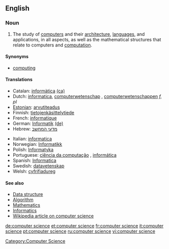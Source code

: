 ==English==

===Noun===
{{en-noun|sg=[[computer]] [[science]]|-}}

# The study of [[computer]]s and their [[computer architecture|architecture]], [[computer language|languages]], and applications, in all aspects, as well as the mathematical structures that relate to computers and [[computation]].

====Synonyms====
*[[computing]]

====Translations====
{{top}}
*Catalan: [[informàtica]] {{f}} [[:ca:informàtica|(ca)]] 
*Dutch: [[informatica]], [[computerwetenschap]] {{f}}, [[computerwetenschappen]] ''f, pl''
*[[Estonian]]: [[arvutiteadus]]
*Finnish: [[tietojenkäsittelytiede]]
*French: [[informatique]] {{f}}
*German: [[Informatik]] {{f}} [[:de:Informatik|(de)]] 
*Hebrew: [[מדעי המחשב]]
{{mid}}
*Italian: [[informatica]] {{f}}
*Norwegian: [[Informatikk]]
*Polish: [[Informatyka]]
*Portuguese: [[ciência da computação]] {{f}}, [[informática]] {{f}}
*Spanish: [[Informatica]]
*Swedish: [[datavetenskap]]
*Welsh: [[cyfrifiadureg]] {{f}}
{{bottom}}

====See also====
* [[Data structure]]
* [[Algorithm]]
* [[Mathematics]]
* [[Informatics]]
* [[w:Computer science|Wikipedia article on computer science]]

[[Category:Computer Science]]

[[de:computer science]]
[[et:computer science]]
[[fr:computer science]]
[[it:computer science]]
[[pt:computer science]]
[[ru:computer science]]
[[vi:computer science]]